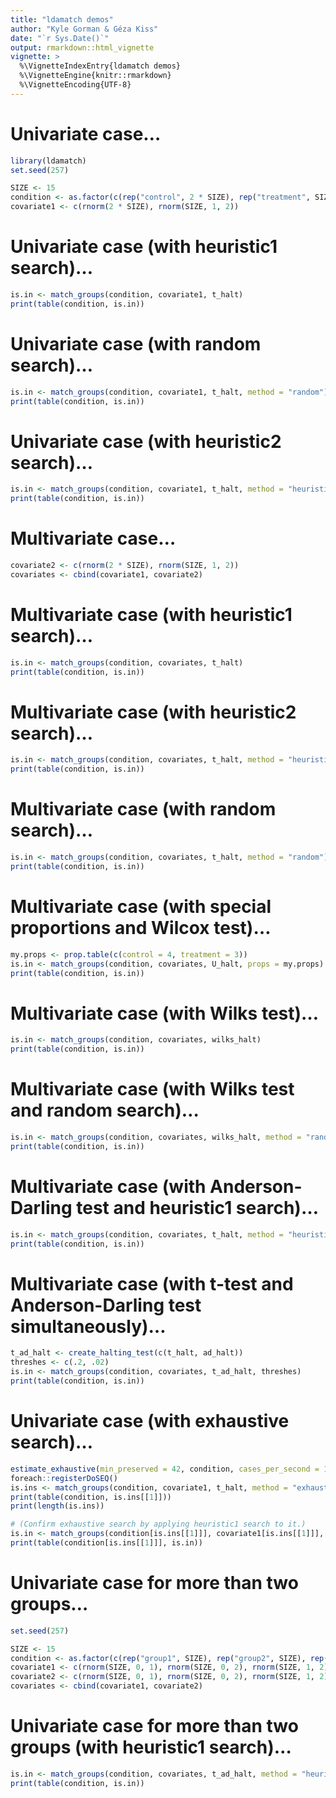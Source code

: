 ```yaml
---
title: "ldamatch demos"
author: "Kyle Gorman & Géza Kiss"
date: "`r Sys.Date()`"
output: rmarkdown::html_vignette
vignette: >
  %\VignetteIndexEntry{ldamatch demos}
  %\VignetteEngine{knitr::rmarkdown}
  %\VignetteEncoding{UTF-8}
---
```


# Univariate case...

```r
library(ldamatch)
set.seed(257)

SIZE <- 15
condition <- as.factor(c(rep("control", 2 * SIZE), rep("treatment", SIZE)))
covariate1 <- c(rnorm(2 * SIZE), rnorm(SIZE, 1, 2))
```

# Univariate case (with heuristic1 search)...

```r
is.in <- match_groups(condition, covariate1, t_halt)
print(table(condition, is.in))
```

# Univariate case (with random search)...

```r
is.in <- match_groups(condition, covariate1, t_halt, method = "random")
print(table(condition, is.in))
```

# Univariate case (with heuristic2 search)...

```r
is.in <- match_groups(condition, covariate1, t_halt, method = "heuristic2")
print(table(condition, is.in))
```

# Multivariate case...

```r
covariate2 <- c(rnorm(2 * SIZE), rnorm(SIZE, 1, 2))
covariates <- cbind(covariate1, covariate2)
```

# Multivariate case (with heuristic1 search)...

```r
is.in <- match_groups(condition, covariates, t_halt)
print(table(condition, is.in))
```

# Multivariate case (with heuristic2 search)...

```r
is.in <- match_groups(condition, covariates, t_halt, method = "heuristic2")
print(table(condition, is.in))
```

# Multivariate case (with random search)...

```r
is.in <- match_groups(condition, covariates, t_halt, method = "random")
print(table(condition, is.in))
```

# Multivariate case (with special proportions and Wilcox test)...

```r
my.props <- prop.table(c(control = 4, treatment = 3))
is.in <- match_groups(condition, covariates, U_halt, props = my.props)
print(table(condition, is.in))
```

# Multivariate case (with Wilks test)...

```r
is.in <- match_groups(condition, covariates, wilks_halt)
print(table(condition, is.in))
```

# Multivariate case (with Wilks test and random search)...

```r
is.in <- match_groups(condition, covariates, wilks_halt, method = "random")
print(table(condition, is.in))
```

# Multivariate case (with Anderson-Darling test and heuristic1 search)...

```r
is.in <- match_groups(condition, covariates, t_halt, method = "heuristic1")
print(table(condition, is.in))
```

# Multivariate case (with t-test and Anderson-Darling test simultaneously)...

```r
t_ad_halt <- create_halting_test(c(t_halt, ad_halt))
threshes <- c(.2, .02)
is.in <- match_groups(condition, covariates, t_ad_halt, threshes)
print(table(condition, is.in))
```

# Univariate case (with exhaustive search)...

```r
estimate_exhaustive(min_preserved = 42, condition, cases_per_second = 100)
foreach::registerDoSEQ()
is.ins <- match_groups(condition, covariate1, t_halt, method = "exhaustive", all_results = TRUE)
print(table(condition, is.ins[[1]]))
print(length(is.ins))

# (Confirm exhaustive search by applying heuristic1 search to it.)
is.in <- match_groups(condition[is.ins[[1]]], covariate1[is.ins[[1]]], t_halt)
print(table(condition[is.ins[[1]]], is.in))
```


# Univariate case for more than two groups...

```r
set.seed(257)

SIZE <- 15
condition <- as.factor(c(rep("group1", SIZE), rep("group2", SIZE), rep("group3", SIZE)))
covariate1 <- c(rnorm(SIZE, 0, 1), rnorm(SIZE, 0, 2), rnorm(SIZE, 1, 2))
covariate2 <- c(rnorm(SIZE, 0, 1), rnorm(SIZE, 0, 2), rnorm(SIZE, 1, 2))
covariates <- cbind(covariate1, covariate2)
```

# Univariate case for more than two groups (with heuristic1 search)...

```r
is.in <- match_groups(condition, covariates, t_ad_halt, method = "heuristic1")
print(table(condition, is.in))
```

